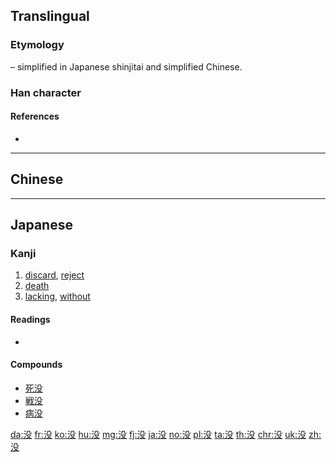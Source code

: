 {{character info/new}}
{{also|沒}}
==Translingual==
{{stroke order|strokes=7}}
{{stroke order|type=animate}}

===Etymology===
{{Han simp|沒|f=𠬛|t=殳}} – simplified in Japanese shinjitai and simplified Chinese.

===Han character===
{{Han char|rn=85|rad=水|as=04|sn=7|four=|canj=EHNE|ids=⿰氵殳}}

====References====
* {{Han ref|kx=0612.121|dkj=17233|dj=1005.150|hdz=31570.070|uh=6CA1|ud=27809}}

----

==Chinese==
{{zh-see|沒}}

----

==Japanese==

===Kanji===
{{ja-kanji|grade=c|rs=水04|style=s|kyu=沒}}

# [[discard]], [[reject]]
# [[death]]
# [[lacking]], [[without]]

====Readings====
* {{ja-readings|goon=[[もつ]] (motsu)|kanon=[[ぼつ]] (botsu)|kun=[[しずむ]] (shizumu), [[おぼれる]] (oboreru), [[しぬ]] (shinu)}}

====Compounds====
* [[死没]]
* [[戦没]]
* [[病没]]

[[da:没]]
[[fr:没]]
[[ko:没]]
[[hu:没]]
[[mg:没]]
[[fj:没]]
[[ja:没]]
[[no:没]]
[[pl:没]]
[[ta:没]]
[[th:没]]
[[chr:没]]
[[uk:没]]
[[zh:没]]
